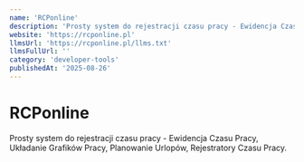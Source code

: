 ```yaml
---
name: 'RCPonline'
description: 'Prosty system do rejestracji czasu pracy - Ewidencja Czasu Pracy, Układanie Grafików Pracy, Planowanie Urlopów, Rejestratory Czasu Pracy.'
website: 'https://rcponline.pl'
llmsUrl: 'https://rcponline.pl/llms.txt'
llmsFullUrl: ''
category: 'developer-tools'
publishedAt: '2025-08-26'
---
```


# RCPonline

Prosty system do rejestracji czasu pracy - Ewidencja Czasu Pracy, Układanie Grafików Pracy, Planowanie Urlopów, Rejestratory Czasu Pracy.

